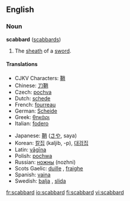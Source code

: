 ==English==

===Noun===
'''scabbard''' ([[scabbards]])

# The [[sheath]] of a [[sword]].

====Translations====
{{top}}
*CJKV Characters: [[鞘]]
*Chinese: [[刀鞘]]
*Czech: [[pochva]] {{f}}
*Dutch: [[schede]] {{f}}
*French: [[fourreau]] {{m}}
*German: [[Scheide]] {{f}}
*Greek: [[θηκάρι]] {{n}}
*Italian: [[fodero]] {{m}}
{{mid}}
*Japanese: [[鞘]] ([[さや]], saya)
*Korean: [[칼집]] (kaljib, -p), [[대검집]]
*Latin: [[vagina|vāgīna]] {{f}}
*Polish: [[pochwa]] {{f}} 
*Russian: [[ножны]] {{n}} (nozhni)
*Scots Gaelic: [[duille]] {{f}}, [[fraighe]] {{f}}
*Spanish: [[vaina]] {{f}}
*Swedish: [[balja]] {{c}}, [[slida]] {{c}} 
{{bottom}}

[[fr:scabbard]]
[[io:scabbard]]
[[fi:scabbard]]
[[vi:scabbard]]